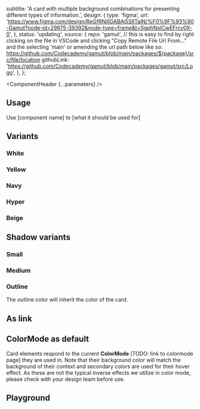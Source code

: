 


  subtitle: 'A card with multiple background combinations for presenting different types of information.',
  design: {
    type: 'figma',
    url: 'https://www.figma.com/design/ReGfRNillGABAj5SlITalN/%F0%9F%93%90-Gamut?node-id=29975-39392&node-type=frame&t=SgphNxlCwEFrcv0X-0',
  },
  status: 'updating',
  source: {
    repo: 'gamut',
    // this is easy to find by right clicking on the file in VSCode and clicking "Copy Remote File Url From..." and the selecting 'main' or amending the url path below like so: https://github.com/Codecademy/gamut/blob/main/packages/${package}/src/file/location
    githubLink:
      'https://github.com/Codecademy/gamut/blob/main/packages/gamut/src/Logo',
  },
};

<Meta of={CardStories} />

<ComponentHeader {...parameters} />

## Usage

Use [component name] to [what it should be used for]

## Variants

### White

<Canvas of={CardStories.White} />

### Yellow

<Canvas of={CardStories.Yellow} />

### Navy

<Canvas of={CardStories.Navy} />

### Hyper

<Canvas of={CardStories.Hyper} />

### Beige

<Canvas of={CardStories.Beige} />

## Shadow variants

### Small

<Canvas of={CardStories.SmallShadow} />

### Medium

<Canvas of={CardStories.MediumShadow} />

### Outline

The outline color will inherit the color of the card.

<Canvas of={CardStories.OutlineShadow} />
<Canvas of={CardStories.OutlineShadowColor} />

## As link

<Canvas of={CardStories.Link} />

## ColorMode as default

Card elements respond to the current **ColorMode** [TODO: link to colormode page] they are used in. Note that their background color will match the background of their context and secondary colors are used for their hover effect. As these are not the typical inverse effects we utilize in color mode, please check with your design team before use.

<Canvas of={CardStories.Dynamic} />

## Playground

<Canvas sourceState="shown" of={CardStories.Default} />

<Controls />
